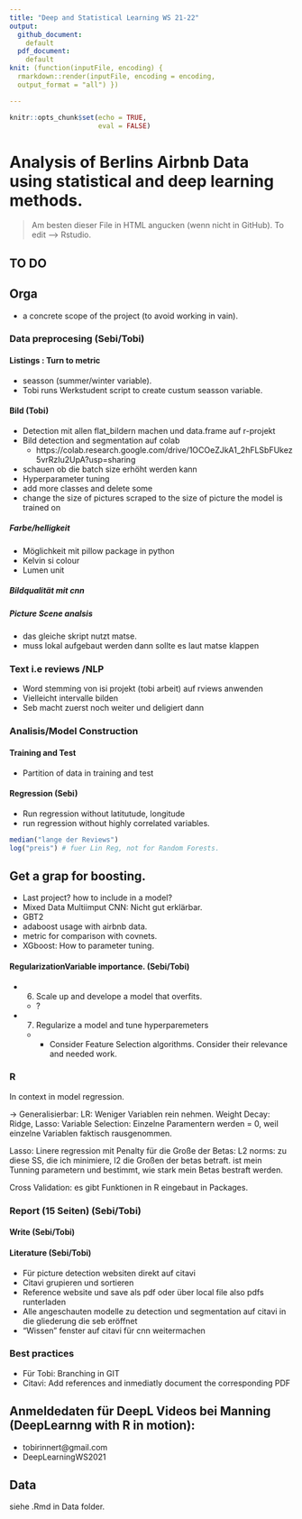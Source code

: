 ```yaml
---
title: "Deep and Statistical Learning WS 21-22"
output: 
  github_document:
    default
  pdf_document:
    default
knit: (function(inputFile, encoding) {
  rmarkdown::render(inputFile, encoding = encoding,
  output_format = "all") })

---
```


```r
knitr::opts_chunk$set(echo = TRUE, 
                      eval = FALSE)
```

# Analysis of Berlins Airbnb Data using statistical and deep learning methods. 

> Am besten dieser File in HTML angucken (wenn nicht in GitHub). To edit --> Rstudio.  

## TO DO

## Orga
- a concrete scope of the project (to avoid working in vain).  


### Data preprocesing (Sebi/Tobi)
#### Listings : Turn to metric
- seasson (summer/winter variable). 
- Tobi runs Werkstudent script to create custum seasson variable. 

#### Bild (Tobi)

- Detection mit allen flat_bildern machen und data.frame auf r-projekt
- Bild detection and segmentation auf colab
  - https://colab.research.google.com/drive/1OCOeZJkA1_2hFLSbFUkez5vrRzIu2UpA?usp=sharing
- schauen ob die batch size erhöht werden kann
- Hyperparameter tuning
- add more classes and delete some
- change the size of pictures scraped to the size of picture the model is trained on

##### Farbe/helligkeit

- Möglichkeit mit pillow package in python
- Kelvin si colour
- Lumen unit

##### Bildqualität mit cnn

##### Picture Scene analsis
- das gleiche skript nutzt matse. 
- muss lokal aufgebaut werden dann sollte es laut matse klappen

### Text i.e reviews /NLP
- Word stemming von isi projekt (tobi arbeit)  auf rviews anwenden
- Vielleicht intervalle bilden
- Seb macht zuerst noch weiter und deligiert dann

### Analisis/Model Construction 
#### Training and Test
- Partition of data in training and test


#### Regression (Sebi)
- Run regression without latitutude, longitude 
- run regression without highly correlated variables. 

```r
median("lange der Reviews")
log("preis") # fuer Lin Reg, not for Random Forests. 
```


## Get a grap for boosting. 
- Last project? how to include in a model?
- Mixed Data Multiimput CNN: Nicht gut erklärbar. 
- GBT2
- adaboost usage with airbnb data. 
- metric for comparison with covnets. 
- XGboost: How to parameter tuning. 


#### RegularizationVariable importance.  (Sebi/Tobi)
- 6. Scale up and develope a model that overfits.
    + ?
- 7. Regularize a model and tune hyperparemeters
    + - Consider Feature Selection algorithms. Consider their relevance and needed work.
    

### R
In context in model regression. 

-> Generalisierbar: 
LR: Weniger Variablen rein nehmen. 
Weight Decay: Ridge, Lasso: Variable Selection: Einzelne Paramentern werden = 0, weil einzelne Variablen faktisch rausgenommen.

Lasso: Linere regression mit Penalty für die Große der Betas: L2 norms: zu diese SS, die ich minimiere, l2 die Großen der betas betraft. 
\lambda ist mein Tunning parametern und bestimmt, wie stark mein Betas bestraft werden. 


Cross Validation: es gibt Funktionen in R eingebaut in Packages. 




### Report (15 Seiten) (Sebi/Tobi)

#### Write (Sebi/Tobi)



#### Literature (Sebi/Tobi)

- Für picture detection websiten direkt auf citavi
- Citavi grupieren und sortieren
-	Reference website und save als pdf oder über local file also pdfs runterladen
- Alle angeschauten modelle zu detection und segmentation auf citavi in die gliederung die seb eröffnet
- "Wissen" fenster auf citavi für cnn weitermachen

 

### Best practices
- Für Tobi: Branching in GIT
- Citavi: Add references and inmediatly document the corresponding PDF




## Anmeldedaten für DeepL Videos bei Manning (DeepLearnng with R in motion):
-   tobirinnert@gmail.com
-   DeepLearningWS2021

## Data
siehe .Rmd in Data folder. 









    
